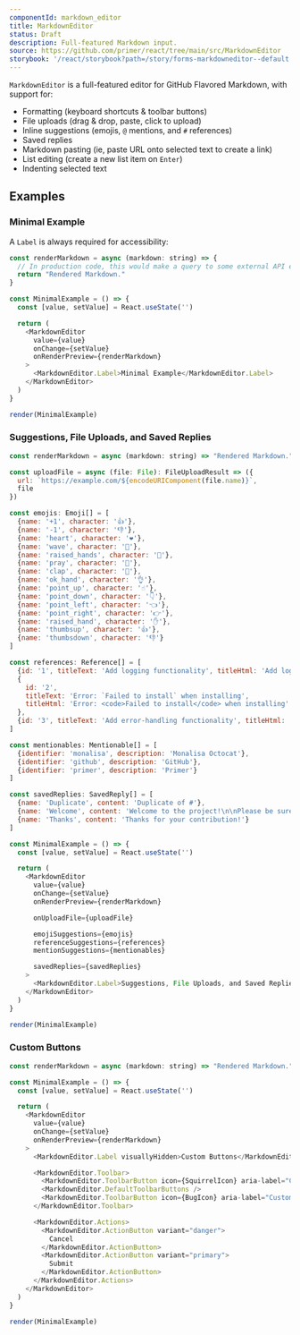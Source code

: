 ```yaml
---
componentId: markdown_editor
title: MarkdownEditor
status: Draft
description: Full-featured Markdown input.
source: https://github.com/primer/react/tree/main/src/MarkdownEditor
storybook: '/react/storybook?path=/story/forms-markdowneditor--default'
---
```


`MarkdownEditor` is a full-featured editor for GitHub Flavored Markdown, with support for:

- Formatting (keyboard shortcuts & toolbar buttons)
- File uploads (drag & drop, paste, click to upload)
- Inline suggestions (emojis, `@` mentions, and `#` references)
- Saved replies
- Markdown pasting (ie, paste URL onto selected text to create a link)
- List editing (create a new list item on `Enter`)
- Indenting selected text

## Examples

### Minimal Example

A `Label` is always required for accessibility:

```javascript live noinline
const renderMarkdown = async (markdown: string) => {
  // In production code, this would make a query to some external API endpoint to render
  return "Rendered Markdown."
}

const MinimalExample = () => {
  const [value, setValue] = React.useState('')

  return (
    <MarkdownEditor
      value={value}
      onChange={setValue}
      onRenderPreview={renderMarkdown}
    >
      <MarkdownEditor.Label>Minimal Example</MarkdownEditor.Label>
    </MarkdownEditor>
  )
}

render(MinimalExample)
```

### Suggestions, File Uploads, and Saved Replies

```javascript live noinline
const renderMarkdown = async (markdown: string) => "Rendered Markdown."

const uploadFile = async (file: File): FileUploadResult => ({
  url: `https://example.com/${encodeURIComponent(file.name)}`,
  file
})

const emojis: Emoji[] = [
  {name: '+1', character: '👍'},
  {name: '-1', character: '👎'},
  {name: 'heart', character: '❤️'},
  {name: 'wave', character: '👋'},
  {name: 'raised_hands', character: '🙌'},
  {name: 'pray', character: '🙏'},
  {name: 'clap', character: '👏'},
  {name: 'ok_hand', character: '👌'},
  {name: 'point_up', character: '☝️'},
  {name: 'point_down', character: '👇'},
  {name: 'point_left', character: '👈'},
  {name: 'point_right', character: '👉'},
  {name: 'raised_hand', character: '✋'},
  {name: 'thumbsup', character: '👍'},
  {name: 'thumbsdown', character: '👎'}
]

const references: Reference[] = [
  {id: '1', titleText: 'Add logging functionality', titleHtml: 'Add logging functionality'},
  {
    id: '2',
    titleText: 'Error: `Failed to install` when installing',
    titleHtml: 'Error: <code>Failed to install</code> when installing'
  },
  {id: '3', titleText: 'Add error-handling functionality', titleHtml: 'Add error-handling functionality'}
]

const mentionables: Mentionable[] = [
  {identifier: 'monalisa', description: 'Monalisa Octocat'},
  {identifier: 'github', description: 'GitHub'},
  {identifier: 'primer', description: 'Primer'}
]

const savedReplies: SavedReply[] = [
  {name: 'Duplicate', content: 'Duplicate of #'},
  {name: 'Welcome', content: 'Welcome to the project!\n\nPlease be sure to read the contributor guidelines.'},
  {name: 'Thanks', content: 'Thanks for your contribution!'}
]

const MinimalExample = () => {
  const [value, setValue] = React.useState('')

  return (
    <MarkdownEditor
      value={value}
      onChange={setValue}
      onRenderPreview={renderMarkdown}

      onUploadFile={uploadFile}

      emojiSuggestions={emojis}
      referenceSuggestions={references}
      mentionSuggestions={mentionables}

      savedReplies={savedReplies}
    >
      <MarkdownEditor.Label>Suggestions, File Uploads, and Saved Replies Example</MarkdownEditor.Label>
    </MarkdownEditor>
  )
}

render(MinimalExample)
```

### Custom Buttons

```javascript live noinline
const renderMarkdown = async (markdown: string) => "Rendered Markdown."

const MinimalExample = () => {
  const [value, setValue] = React.useState('')

  return (
    <MarkdownEditor
      value={value}
      onChange={setValue}
      onRenderPreview={renderMarkdown}
    >
      <MarkdownEditor.Label visuallyHidden>Custom Buttons</MarkdownEditor.Label>

      <MarkdownEditor.Toolbar>
        <MarkdownEditor.ToolbarButton icon={SquirrelIcon} aria-label="Custom button 1" />
        <MarkdownEditor.DefaultToolbarButtons />
        <MarkdownEditor.ToolbarButton icon={BugIcon} aria-label="Custom button 2" />
      </MarkdownEditor.Toolbar>

      <MarkdownEditor.Actions>
        <MarkdownEditor.ActionButton variant="danger">
          Cancel
        </MarkdownEditor.ActionButton>
        <MarkdownEditor.ActionButton variant="primary">
          Submit
        </MarkdownEditor.ActionButton>
      </MarkdownEditor.Actions>
    </MarkdownEditor>
  )
}

render(MinimalExample)
```
